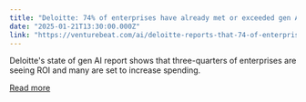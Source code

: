 ```yaml
---
title: "Deloitte: 74% of enterprises have already met or exceeded gen AI initiatives (but challenges remain)"
date: "2025-01-21T13:30:00.000Z"
link: "https://venturebeat.com/ai/deloitte-reports-that-74-of-enterprises-hit-gen-ai-roi-targets-though-challenges-remain/"
---
```


Deloitte's state of gen AI report shows that three-quarters of enterprises are seeing ROI and many are set to increase spending.

[Read more](https://venturebeat.com/ai/deloitte-reports-that-74-of-enterprises-hit-gen-ai-roi-targets-though-challenges-remain/)
